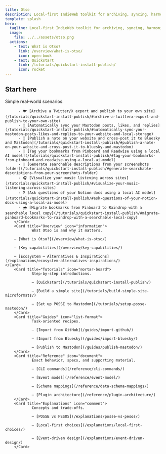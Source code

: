 ```yaml
---
title: Otso
description: Local-first IndieWeb toolkit for archiving, syncing, harmonizing, and publishing your internet trails and streams.
template: splash
hero:
  tagline: Local-first IndieWeb toolkit for archiving, syncing, harmonizing, and publishing your internet trails and streams.
  image:
    file: ../../assets/otso.png
  actions:
    - text: What is Otso?
      link: /overview/what-is-otso/
      icon: open-book
    - text: Quickstart
      link: /tutorials/quickstart-install-publish/
      icon: rocket
---
```



## Start here

<CardGrid stagger>
        <Card title="Quickstarts" icon="rocket">
          Simple real-world scenarios.

          - 🐦 [Archive a Twitter/X export and publish to your own site](/tutorials/quickstart-install-publish/#archive-a-twitterx-export-and-publish-to-your-own-site)
          - 🐘 [Automatically sync your Mastodon posts, likes, and replies](/tutorials/quickstart-install-publish/#automatically-sync-your-mastodon-posts-likes-and-replies-to-your-website-and-local-storage)
          - 🔄 [Publish a note on your website and cross-post it to Bluesky and Mastodon](/tutorials/quickstart-install-publish/#publish-a-note-on-your-website-and-cross-post-it-to-bluesky-and-mastodon)
          - 🔖 [Tag your bookmarks from Pinboard and Readwise using a local AI model](/tutorials/quickstart-install-publish/#tag-your-bookmarks-from-pinboard-and-readwise-using-a-local-ai-model)
          - 📸 [Generate searchable descriptions from your screenshots folder](/tutorials/quickstart-install-publish/#generate-searchable-descriptions-from-your-screenshots-folder)
          - 🎧 [Visualize your music listening across sites](/tutorials/quickstart-install-publish/#visualize-your-music-listening-across-sites)
          - ❓ [Ask questions of your Notion docs using a local AI model](/tutorials/quickstart-install-publish/#ask-questions-of-your-notion-docs-using-a-local-ai-model)
          - 🌧️ [Migrate bookmarks from Pinboard to Raindrop with a searchable local copy](/tutorials/quickstart-install-publish/#migrate-pinboard-bookmarks-to-raindrop-with-a-searchable-local-copy)
        </Card>
        <Card title="Overview" icon="information">
                What Otso is and why it matters.
		
		– [What is Otso?](/overview/what-is-otso/)
		
		– [Key capabilities](/overview/key-capabilities/)

		– [Ecosystem — Alternatives & Inspirations](/explanations/ecosystem-alternatives-inspirations/)
	</Card>
        <Card title="Tutorials" icon="mortar-board">
                Step‑by‑step introductions.

                – [Quickstart](/tutorials/quickstart-install-publish/)

                – [Build a simple site](/tutorials/build-simple-site-microformats/)

                – [Set up POSSE to Mastodon](/tutorials/setup-posse-mastodon/)
        </Card>
        <Card title="Guides" icon="list-format">
                Task‑oriented recipes.

                – [Import from GitHub](/guides/import-github/)

                – [Import from Bluesky](/guides/import-bluesky/)

                – [Publish to Mastodon](/guides/publish-mastodon/)
        </Card>
        <Card title="Reference" icon="document">
                Exact behavior, specs, and supporting material.

                – [CLI commands](/reference/cli-commands/)

                – [Event model](/reference/event-model/)

                – [Schema mappings](/reference/data-schema-mappings/)

                – [Plugin architecture](/reference/plugin-architecture/)
        </Card>
        <Card title="Explanations" icon="comment">
                Concepts and trade‑offs.

                – [POSSE vs PESOS](/explanations/posse-vs-pesos/)

                – [Local‑first choices](/explanations/local-first-choices/)

                – [Event‑driven design](/explanations/event-driven-design/)
        </Card>
</CardGrid>
